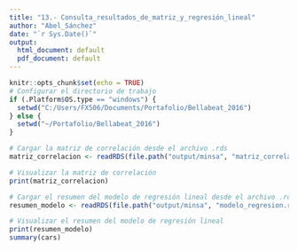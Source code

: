```yaml
---
title: "13.- Consulta_resultados_de_matriz_y_regresión_lineal"
author: "Abel_Sánchez"
date: "`r Sys.Date()`"
output:
  html_document: default
  pdf_document: default
---
```


```r
knitr::opts_chunk$set(echo = TRUE)
# Configurar el directorio de trabajo
if (.Platform$OS.type == "windows") {
  setwd("C:/Users/FX506/Documents/Portafolio/Bellabeat_2016")
} else {
  setwd("~/Portafolio/Bellabeat_2016")
}

# Cargar la matriz de correlación desde el archivo .rds
matriz_correlacion <- readRDS(file.path("output/minsa", "matriz_correlacion.rds"))

# Visualizar la matriz de correlación
print(matriz_correlacion)

# Cargar el resumen del modelo de regresión lineal desde el archivo .rds
resumen_modelo <- readRDS(file.path("output/minsa", "modelo_regresion.rds"))

# Visualizar el resumen del modelo de regresión lineal
print(resumen_modelo)
summary(cars)
```
